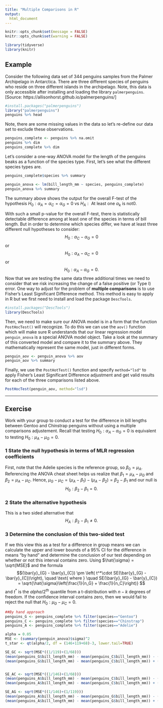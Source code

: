 ```yaml
---
title: "Multiple Comparisons in R"
output:
  html_document
---
```

```r
knitr::opts_chunk$set(message = FALSE) 
knitr::opts_chunk$set(warning = FALSE) 

library(tidyverse)
library(knitr)
```

## Example 

Consider the following data set of $344$ penguins samples from the Palmer Archipelago in Antarctica. There are three different species of penguins who reside on three different islands in the archipelago. Note, this data is only accessible after installing and loading the library `palmerpenguins`. [Source: https://allisonhorst.github.io/palmerpenguins/]

```r
#install.packages("palmerpenguins")
library("palmerpenguins")
penguins %>% head 
```
Note, there are some missing values in the data so let's re-define our data set to exclude these observations. 
```r
penguins_complete <- penguins %>% na.omit
penguins %>% dim 
penguins_complete %>% dim
```


Let's consider a one-way ANOVA model for the length of the penguins beaks as a function of the species type. First, let's see what the different species types are. 
```r
penguins_complete$species %>% summary
```


```r
penguin_anova <- lm(bill_length_mm ~ species, penguins_complete)
penguin_anova %>% summary
```
The summary above shows the output for the overall F-test of the hypothesis $H_0: \alpha_{A} = \alpha_{C} = \alpha_{G} = 0$ vs $H_A: \text{ At least one }\alpha_{k}\text{ is not}0$.

With such a small p-value for the overall F-test, there is statistically detectable difference among at least one of the species in terms of bill length. But in order to determine which species differ, we have at least three different null hypotheses to consider:
$$H_0: \alpha_{C} - \alpha_{G} = 0$$ or 
$$H_0: \alpha_{A} - \alpha_{C} = 0$$ or 
$$H_0: \alpha_{A} - \alpha_{G} = 0.$$ 
Now that we are testing the same data three additional times we need to consider that we risk increasing the change of a false positive (or Type I) error. One way to adjust for the problem of **multiple comparisons** is to use Fisher's Least Significant Difference method. This method is easy to apply in R but we first need to install and load the package `DescTools`. 

```r
#install.packages("DescTools")
library(DescTools)
```

Then, we need to make sure our ANOVA model is in a form that the function `PostHocTest()` will recognize. To do this we can use the `aov()` function which will make sure R understands that our linear regression model `penguin_anova` is a special ANOVA model object. Take a look at the summary of this converted model and compare it to the summary above. They mathematically represent the same model, just in different forms. 

```r
penguin_aov <- penguin_anova %>% aov
penguin_aov %>% summary
```

Finally, we use the `PostHotTest()` function and specify `method="lsd"` to apply Fisher's Least Significant Difference adjustment and get valid results for each of the three comparisons listed above. 

```r
PostHocTest(penguin_aov, method="lsd")
```
*** 

## Exercise 

Work with your group to conduct a test for the difference in bill lengths between Gentoo and Chinstrap penguins without using a multiple comparisons adjustement. Recall that testing $H_0: \alpha_{A} - \alpha_{G} = 0$ is equivalent to testing $H_0: \mu_{A} - \mu_{G}=0$. 

### 1 State the null hypothesis in terms of MLR regression coefficients 

First, note that the Adelie species is the reference group, so $\beta_0 = \mu_{A}$. Referencing the ANOVA cheat sheet helps us realize that $\beta_1 = \mu_{A} - \mu_{G}$ and $\beta_2 = \mu_{A} - \mu_{C}$. Hence, $\mu_{G} - \mu_{C} = (\mu_{A} - \beta_1) - (\mu_{A}-\beta_2) = \beta_2 - \beta_1$ and our null is  
$$H_0: \beta_2 - \beta_1 = 0.$$

### 2 State the alternative hypothesis 
This is a two sided alternative that 
$$H_A: \beta_2 - \beta_1 \neq 0.$$

### 3 Determine the conclusion of this two-sided test  

If we this view this as a test for a difference in group means we can calculate the upper and lower bounds of a 95\% CI for the difference in means "by hand" and determine the conclusion of our test depending on whether or not this interval contains zero. Using $\hat{\sigma} = \sqrt{MSE}$ and the formula 
$$(\bar{y}_{G} - \bar{y}_{C}) \pm \left( t^*\cdot SE(\bar{y}_{G} - \bar{y}_{C})\right), \quad \text{ where } \quad SE(\bar{y}_{G} - \bar{y}_{C}) = \sqrt{\hat{\sigma}\left(\frac{1}{n_G} + \frac{1}{n_C}\right)} $$ 
and $t^*$ is the $alpha/2^{th}$ quantile from a t-distribution with $n-k$ degrees of freedom. If the confidence interval contains zero, then we would fail to reject the null that $H_0: \mu_G - \mu_C = 0$. 

```r
##By hand approach
penguins_G <- penguins_complete %>% filter(species=="Gentoo")
penguins_C <- penguins_complete %>% filter(species=="Chinstrap")
penguins_A <- penguins_complete %>% filter(species=="Adelie")

alpha = 0.05
MSE <- (summary(penguin_anova)$sigma)^2
t_star <- qt(alpha/2, df = (146+119+68)-3, lower.tail=TRUE)

SE_GC <- sqrt(MSE*((1/119)+(1/68)))
(mean(penguins_G$bill_length_mm) - mean(penguins_C$bill_length_mm)) - (t_star * SE_GC)
(mean(penguins_G$bill_length_mm) - mean(penguins_C$bill_length_mm)) + (t_star * SE_GC)


SE_AC <- sqrt(MSE*((1/146)+(1/68)))
(mean(penguins_A$bill_length_mm) - mean(penguins_C$bill_length_mm)) - (t_star * SE_AC)
(mean(penguins_A$bill_length_mm) - mean(penguins_C$bill_length_mm)) + (t_star * SE_AC)

SE_AG <- sqrt(MSE*((1/146)+(1/119)))
(mean(penguins_A$bill_length_mm) - mean(penguins_G$bill_length_mm)) - (t_star * SE_AG)
(mean(penguins_A$bill_length_mm) - mean(penguins_G$bill_length_mm)) + (t_star * SE_AG)
```


